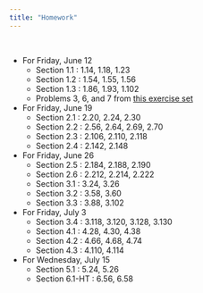 ```yaml
---
title: "Homework"
---
```


<br>

- For Friday, June 12
  - Section 1.1 : 1.14, 1.18, 1.23 
  - Section 1.2 : 1.54, 1.55, 1.56
  - Section 1.3 : 1.86, 1.93, 1.102
  - Problems 3, 6, and 7 from [this exercise set](homework/exerciseA.pdf) 
- For Friday, June 19
  - Section 2.1 : 2.20, 2.24, 2.30
  - Section 2.2 : 2.56, 2.64, 2.69, 2.70
  - Section 2.3 : 2.106, 2.110, 2.118
  - Section 2.4 : 2.142, 2.148
- For Friday, June 26
  - Section 2.5 : 2.184, 2.188, 2.190
  - Section 2.6 : 2.212, 2.214, 2.222
  - Section 3.1 : 3.24, 3.26
  - Section 3.2 : 3.58, 3.60
  - Section 3.3 : 3.88, 3.102
- For Friday, July 3
  - Section 3.4 : 3.118, 3.120, 3.128, 3.130
  - Section 4.1 : 4.28, 4.30, 4.38
  - Section 4.2 : 4.66, 4.68, 4.74
  - Section 4.3 : 4.110, 4.114
- For Wednesday, July 15
  - Section 5.1 : 5.24, 5.26
  - Section 6.1-HT : 6.56, 6.58
